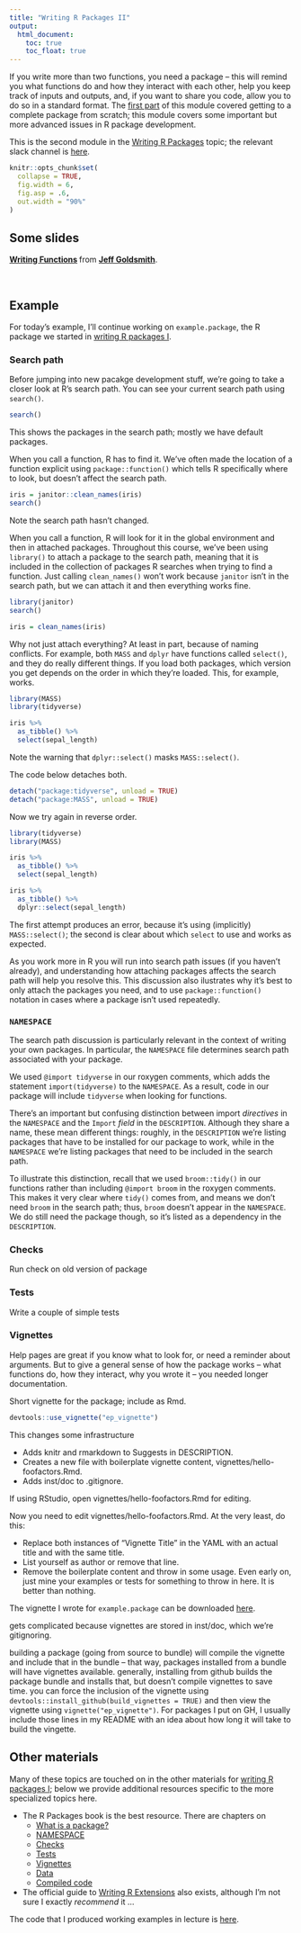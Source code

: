 ```yaml
---
title: "Writing R Packages II"
output:
  html_document: 
    toc: true
    toc_float: true
---
```


If you write more than two functions, you need a package -- this will remind you what functions do and how they interact with each other, help you keep track of inputs and outputs, and, if you want to share you code, allow you to do so in a standard format. The [first part](writing_r_packages_i.html) of this module covered getting to a complete package from scratch; this module covers some important but more advanced issues in R package development.

This is the second module in the [Writing R Packages](topic_writing_r_packages.html) topic; the relevant slack channel is [here](https://p8105-fall2017.slack.com/messages/C86A5JU9L).

```r
knitr::opts_chunk$set(
  collapse = TRUE,
  fig.width = 6,
  fig.asp = .6,
  out.width = "90%"
)
```


## Some slides

<script async class="speakerdeck-embed" data-id="3f91d97c70e641cea46366ac9d90c929" data-ratio="1.33333333333333" src="//speakerdeck.com/assets/embed.js"></script>
<div style="margin-bottom:5px"> <strong> <a href="https://speakerdeck.com/jeffgoldsmith/dsi-writing-functions" title="Writing Functions" target="_blank">Writing Functions</a> </strong> from <strong><a href="https://speakerdeck.com/jeffgoldsmith" target="_blank">Jeff Goldsmith</a></strong>. </div><br>


## Example

For today's example, I'll continue working on `example.package`, the R package we started in [writing R packages I](writing_r_packages_i.html). 

### Search path

Before jumping into new pacakge development stuff, we're going to take a closer look at R's search path. You can see your current search path using `search()`. 

```r
search()
```

This shows the packages in the search path; mostly we have default packages. 

When you call a function, R has to find it. We've often made the location of a function explicit using `package::function()` which tells R specifically where to look, but doesn't affect the search path.

```r
iris = janitor::clean_names(iris)
search()
```

Note the search path hasn't changed. 

When you call a function, R will look for it in the global environment and then in attached packages. Throughout this course, we've been using `library()` to attach a package to the search path, meaning that it is included in the collection of packages R searches when trying to find a function. Just calling `clean_names()` won't work because `janitor` isn't in the search path, but we can attach it and then everything works fine.

```r
library(janitor)
search()

iris = clean_names(iris)
```

Why not just attach everything? At least in part, because of naming conflicts. For example, both `MASS` and `dplyr` have functions called `select()`, and they do really different things. If you load both packages, which version you get depends on the order in which they're loaded. 
This, for example, works.

```r
library(MASS)
library(tidyverse)

iris %>% 
  as_tibble() %>% 
  select(sepal_length)
```

Note the warning that `dplyr::select()` masks `MASS::select()`. 

The code below detaches both.

```r
detach("package:tidyverse", unload = TRUE)
detach("package:MASS", unload = TRUE)
```

Now we try again in reverse order.

```r
library(tidyverse)
library(MASS)

iris %>% 
  as_tibble() %>% 
  select(sepal_length)

iris %>% 
  as_tibble() %>% 
  dplyr::select(sepal_length)
```

The first attempt produces an error, because it's using (implicitly) `MASS::select()`; the second is clear about which `select` to use and works as expected. 

As you work more in R you will run into search path issues (if you haven't already), and understanding how attaching packages affects the search path will help you resolve this. This discussion also ilustrates why it's best to only attach the packages you need, and to use `package::function()` notation in cases where a package isn't used repeatedly. 


### `NAMESPACE`

The search path discussion is particularly relevant in the context of writing your own packages. In particular, the `NAMESPACE` file determines search path associated with your package. 

We used `@import tidyverse` in our roxygen comments, which adds the statement `import(tidyverse)` to the `NAMESPACE`. As a result, code in our package will include `tidyverse` when looking for functions. 

There's an important but confusing distinction between import _directives_ in the `NAMESPACE` and the `Import` _field_ in the `DESCRIPTION`. Although they share a name, these mean different things: roughly, in the `DESCRIPTION` we're listing packages that have to be installed for our package to work, while in the `NAMESPACE` we're listing packages that need to be included in the search path. 

To illustrate this distinction, recall that we used `broom::tidy()` in our functions rather than including `@import broom` in the roxygen comments. This makes it very clear where `tidy()` comes from, and means we don't need `broom` in the search path; thus, `broom` doesn't appear in the `NAMESPACE`. We do still need the package though, so it's listed as a dependency in the `DESCRIPTION`. 


### Checks

Run check on old version of package

### Tests 

Write a couple of simple tests

### Vignettes

Help pages are great if you know what to look for, or need a reminder about arguments. But to give a general sense of how the package works -- what functions do, how they interact, why you wrote it -- you needed longer documentation. 

Short vignette for the package; include as Rmd. 

```r
devtools::use_vignette("ep_vignette")
```

This changes some infrastructure

* Adds knitr and rmarkdown to Suggests in DESCRIPTION.
* Creates a new file with boilerplate vignette content, vignettes/hello-foofactors.Rmd.
* Adds inst/doc to .gitignore.

If using RStudio, open vignettes/hello-foofactors.Rmd for editing.

Now you need to edit vignettes/hello-foofactors.Rmd. At the very least, do this:

* Replace both instances of “Vignette Title” in the YAML with an actual title and with the same title.
* List yourself as author or remove that line.
* Remove the boilerplate content and throw in some usage. Even early on, just mine your examples or tests for something to throw in here. It is better than nothing.

The vignette I wrote for `example.package` can be downloaded [here](resources/sim_vignette.Rmd). 

gets complicated because vignettes are stored in inst/doc, which we're gitignoring. 

building a package (going from source to bundle) will compile the vignette and include that in the bundle -- that way, packages installed from a bundle will have vignettes available. generally, installing from github builds the package bundle and installs that, but doesn't compile vignettes to save time. you can force the inclusion of the vignette using `devtools::install_github(build_vignettes = TRUE)` and then view the vignette using `vignette("ep_vignette")`. For packages I put on GH, I usually include those lines in my README with an idea about how long it will take to build the vingette. 



## Other materials

Many of these topics are touched on in the other materials for [writing R packages I](writing_r_packages_i.html); below we provide additional resources specific to the more specialized topics here. 

* The R Packages book is the best resource. There are chapters on
    * [What is a package?](http://r-pkgs.had.co.nz/package.html#package)
    * [NAMESPACE](http://r-pkgs.had.co.nz/namespace.html)
    * [Checks](http://r-pkgs.had.co.nz/check.html) 
    * [Tests](http://r-pkgs.had.co.nz/tests.html)
    * [Vignettes](http://r-pkgs.had.co.nz/vignettes.html)
    * [Data](http://r-pkgs.had.co.nz/data.html)
    * [Compiled code](http://r-pkgs.had.co.nz/src.html)
* The official guide to [Writing R Extensions](https://cran.r-project.org/doc/manuals/r-release/R-exts.html) also exists, although I'm not sure I exactly _recommend_ it ...

The code that I produced working examples in lecture is [here](...).

